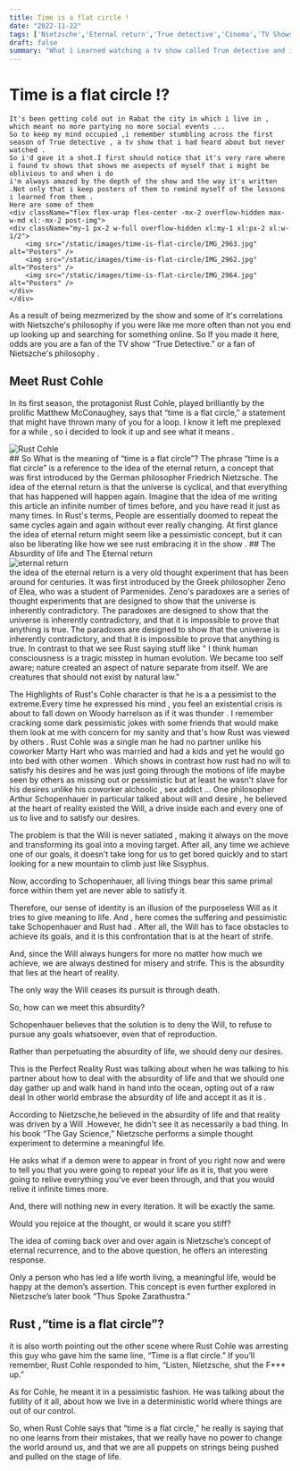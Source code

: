 ```yaml
---
title: Time is a flat circle !
date: "2022-11-22"
tags: ['Nietzsche','Eternal return','True detective','Cinema','TV Shows', 'Philosophy']
draft: false
summary: "What i Learned watching a tv show called True detective and it's Philosophical depth ."
---
```



# Time is a flat circle !?
    It's been getting cold out in Rabat the city in which i live in , which meant no more partying no more social events ...
    So to keep my mind occupied ,i remember stumbling across the first season of True detective , a tv show that i had heard about but never watched .
    So i'd gave it a shot.I first should notice that it's very rare where i found tv shows that shows me asepects of myself that i might be oblivious to and when i do 
    i'm always amazed by the depth of the show and the way it's written .Not only that i keep posters of them to remind myself of the lessons i learned from them .
    Here are some of them
    <div className="flex flex-wrap flex-center -mx-2 overflow-hidden max-w-md xl:-mx-2 post-img">
    <div className="my-1 px-2 w-full overflow-hidden xl:my-1 xl:px-2 xl:w-1/2">
        <img src="/static/images/time-is-flat-circle/IMG_2963.jpg" alt="Posters" />
        <img src="/static/images/time-is-flat-circle/IMG_2962.jpg" alt="Posters" />
        <img src="/static/images/time-is-flat-circle/IMG_2964.jpg" alt="Posters" />
    </div>
    </div>

As a result of being mezmerized by the show and some of it's correlations with Nietszche's philosophy
if you were like me more often than not you end up looking up and searching for something online.
So  If you made it here, odds are you are a fan of the TV show “True Detective.” or a fan of Nietszche's philosophy . 
## Meet Rust Cohle
In its first season, the protagonist Rust Cohle, played brilliantly by the prolific Matthew McConaughey, says that “time is a flat circle,” a statement that might have thrown many of you for a loop. I know it left me preplexed for a while , so i decided to look it up and see what it means .
<div className="flex flex-wrap flex-center -mx-2 overflow-hidden max-w-md xl:-mx-2 post-img">
  <div className="my-1 px-2 w-full overflow-hidden xl:my-1 xl:px-2 xl:w-1/2">
    <img src="/static/images/time-is-flat-circle/rust.jpg" alt="Rust Cohle" />
  </div>
</div>
## So What is the meaning of “time is a flat circle”?
The phrase “time is a flat circle” is a reference to the idea of the eternal return, a concept that was first introduced by the German philosopher
Friedrich Nietzsche. The idea of the eternal return is that the universe is cyclical, and that everything that has happened will happen again.
Imagine that the idea of me writing this article an infinite number of times before, and you have read it just as many times.
In Rust's terms, People are essentially doomed to repeat the same cycles again and again without ever really changing.
At first glance the idea of eternal return might seem like a pessimistic concept, but it can also be liberating like how we see rust embracing it in the show .
## The Absurdity of life and The Eternal return
    <div className="flex flex-wrap flex-center -mx-2 overflow-hidden max-w-md xl:-mx-2 post-img">
    <div className="my-1 px-2 w-full overflow-hidden xl:my-1 xl:px-2 xl:w-1/2">
        <img src="/static/images/time-is-flat-circle/eternal.jpg" alt="eternal return" />
    </div>
the idea of the eternal return is a very old thought experiment that has been around for centuries. It was first introduced by the Greek philosopher
Zeno of Elea, who was a student of Parmenides. Zeno's paradoxes are a series of thought experiments that are designed to show that the universe is
inherently contradictory. The paradoxes are designed to show that the universe is inherently contradictory, and that it is impossible to prove that
anything is true. The paradoxes are designed to show that the universe is inherently contradictory, and that it is impossible to prove that anything is true.
In contrast to that we see Rust saying stuff like " I think human consciousness is a tragic misstep in human evolution. We became too self aware; nature created an aspect of nature separate from itself. We are creatures that should not exist by natural law."

The Highlights of Rust's Cohle character is that he is a a pessimist to the extreme.Every time he expressed his mind , you feel an existential crisis is about to fall down on Woody harrelson as if it was thunder .
I remember cracking some dark pessimistic jokes with some friends that would make them look at me with concern for my sanity and that's how Rust was viewed by others .
Rust Cohle was a single man he had no partner unlike his coworker Marty Hart who was married and had a kids and yet he would go into bed with other women .
Which shows in contrast how rust had no will to satisfy his desires and he was just going through the motions of life maybe seen by others as missing out or pessimistic but at least 
he wasn't slave for his desires unlike his coworker alchoolic , sex addict ...
One philosopher Arthur Schopenhauer in particular talked about will and desire , he believed at the heart of reality existed the Will, a drive inside each and every one of us to live and to satisfy our desires.

The problem is that the Will is never satiated , making it always on the move and transforming its goal into a moving target.
After all, any time we achieve one of our goals, it doesn’t take long for us to get bored quickly and to start looking for a new mountain to climb just like Sisyphus.

Now, according to Schopenhauer, all living things bear this same primal force within them yet are never able to satisfy it.

Therefore, our sense of identity is an illusion of the purposeless Will as it tries to give meaning to life.
And , here comes the suffering and pessimistic take Schopenhauer and Rust had .
After all, the Will has to face obstacles to achieve its goals, and it is this confrontation that is at the heart of strife.

And, since the Will always hungers for more no matter how much we achieve, we are always destined for misery and strife. This is the absurdity that lies at the heart of reality.

The only way the Will ceases its pursuit is through death.

So, how can we meet this absurdity?

Schopenhauer believes that the solution is to deny the Will, to refuse to pursue any goals whatsoever, even that of reproduction.

Rather than perpetuating the absurdity of life, we should deny our desires.

This is the Perfect Reality Rust was talking about when he was talking to his partner about how to deal with the absurdity of life and that we should one day gather up and walk hand in hand into the ocean, opting out of a raw deal
 In other world embrase the absurdity of life and accept it as it is .

 According to Nietzsche,he believed in the absurdity of life and that reality was driven by a Will .However, he didn't see it as necessarily a bad thing.
 In his book “The Gay Science,” Nietzsche performs a simple thought experiment to determine a meaningful life.

He asks what if a demon were to appear in front of you right now and were to tell you that you were going to repeat your life as it is, that you were going to relive everything you’ve ever been through, and that you would relive it infinite times more.

And, there will nothing new in every iteration. It will be exactly the same.

Would you rejoice at the thought, or would it scare you stiff?

The idea of coming back over and over again is Nietzsche’s concept of eternal recurrence, and to the above question, he offers an interesting response.

Only a person who has led a life worth living, a meaningful life, would be happy at the demon’s assertion. This concept is even further explored in Nietzsche’s later book “Thus Spoke Zarathustra.”

## Rust ,“time is a flat circle”?

 it is also worth pointing out the other scene where Rust Cohle was arresting this guy who gave him the same line, “Time is a flat circle.” If you’ll remember, Rust Cohle responded to him, “Listen, Nietzsche, shut the F*** up.”

As for Cohle, he meant it in a pessimistic fashion. He was talking about the futility of it all, about how we live in a deterministic world where things are out of our control.

So, when Rust Cohle says that “time is a flat circle,” he really is saying that no one learns from their mistakes, that we really have no power to change the world around us, and that we are all puppets on strings being pushed and pulled on the stage of life.
